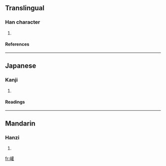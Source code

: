 ==Translingual==
===Han character===
{{Han char|rn=46|rad=山|as=18|sn=21|four=2471<sub>4</sub>|canj=山廿口土 (UTRG)}}
# {{defn|Han|sort=山18}}
====References====
{{Han ref|kx=0322.350|dkj=08630|dj=0623.030|hdz=10806.100|uh=5DCF|ud=24015|bh=F5CA|bd=62922}}
----
==Japanese==
===Kanji===
{{ja-kanji|grade=|rs=山18}}
# {{defn|Japanese}} 
====Readings====
{{ja-readings|on=[[けん]] (ken), [[げん]] (gen), [[こん]] (kon)|kun=}}
----
==Mandarin==
===Hanzi===
{{cmn-hanzi|pin=[[quán]] ([[quan2]])|wg=ch'üan<sup>2</sup>}}
# {{defn|Mandarin}}

[[fr:巏]]
